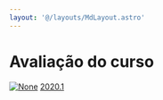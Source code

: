 ```yaml
---
layout: '@/layouts/MdLayout.astro'
---
```






Avaliação do curso
==================










[<Image src="https://arapiraca.ufal.br/++resource++mimetype.icons/pdf.png" alt="None" inferSize />](/cpt/institucional/avaliacao-do-curso/apresentacao_avaliacao_2020-1.pdf/view)
[2020.1](/cpt/institucional/avaliacao-do-curso/apresentacao_avaliacao_2020-1.pdf/view)












